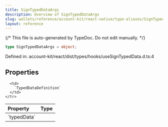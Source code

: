 ```yaml
---
title: SignTypedDataArgs
description: Overview of SignTypedDataArgs
slug: wallets/reference/account-kit/react-native/type-aliases/SignTypedDataArgs
layout: reference
---
```


{/* This file is auto-generated by TypeDoc. Do not edit manually. */}

```ts
type SignTypedDataArgs = object;
```

Defined in: account-kit/react/dist/types/hooks/useSignTypedData.d.ts:4

## Properties

<table>
  <thead>
    <tr>
      <th align="left">Property</th>
      <th align="left">Type</th>
    </tr>
  </thead>

  <tbody>
    <tr>
      <td>
        <a id="typeddata" /> `typedData`
      </td>

      <td>
        `TypedDataDefinition`
      </td>
    </tr>

  </tbody>
</table>
